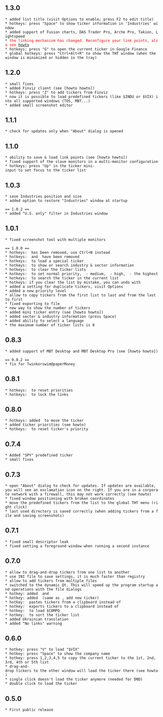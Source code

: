 == 1.3.0 ==
 * added list title (visit Options to enable; press F2 to edit title)
 * hotkeys: press "Space" to show ticker information in 'Industries' window
 * added support of Fusion charts, DAS Trader Pro, Arche Pro, Takion, Lightspeed
 * <font color=red>the linking mechanism has changed. Reconfigure your link points, also see [http://www.youtube.com/playlist?list=PL5FURm9nDau8oTXumieXJl3DNDRTUlBSm howto]</font>
 * hotkeys: press "G" to open the current ticker in Google Finance
 * global hotkeys: press "Ctrl+Alt+R" to show the THT window (when the window is minimized or hidden in the tray)

== 1.2.0 ==
 * small fixes
 * added Finviz client (see [howto howto])
 * hotkeys: press "Z" to add tickers from Finviz
 * now it is possible to load predefined tickers (like $INDU or $VIX) into all supported windows (TOS, MBT...)
 * added small screenshot editor

== 1.1.1 ==
 * check for updates only when "About" dialog is opened

== 1.1.0 ==
 * ability to save & load link points (see [howto howto])
 * fixed support of the slave monitors in a multi-monitor configuration
 * hotkeys: press "Up" in the ticker mini-input to set focus to the ticker list

== 1.0.3 ==
 * save Industries position and size
 * added option to restore "Industries" window at startup

 == 1.0.2 ==
 * added "U.S. only" filter in Industries window

== 1.0.1 ==
 * fixed screenshot tool with multiple monitors

 == 1.0.0 ==
 * hotkeys: {{{N}}} has been removed, use Ctrl+N instead
 * hotkeys: {{{X}}} and {{{H}}} have been removed
 * hotkeys: {{{L}}} to load a special ticker
 * hotkeys: {{{K}}} to show or search industry & sector information
 * hotkeys: {{{Alt+N}}} to clear the ticker lists
 * hotkeys: {{{Alt+1}}} to set normal priority, {{{Alt+2}}} - medium, {{{Alt+3}}} - high, {{{Alt+4}}} - the highest
 * hotkeys: {{{Ctrl+F}}} to search the ticker in the current list
 * hotkeys: if you clear the list by mistake, you can undo with {{{Ctrl+Z}}}
 * added a setting for duplicate tickers, visit Options
 * added a new priority level
 * allow to copy tickers from the first list to last and from the last to first
 * fixed exporting to file
 * new way to show the number of tickers
 * added mini ticker entry (see [howto howto])
 * added sector & industry information (press Space)
 * added ability to select a language
 * the maximum number of ticker lists is 8

== 0.8.3 ==
 * added support of MBT Desktop and MBT Desktop Pro (see [howto howto])

 == 0.8.2 ==
 * fix for Twinkorswim@paperMoney

== 0.8.1 ==
 * hotkeys: {{{Alt+U}}} to reset priorities
 * hotkeys: {{{Ctrl+L}}} to lock the links

== 0.8.0 ==
 * hotkeys: added {{{Ctrl+Up/Down/Home/End/PageUp/PageDown}}} to move the ticker
 * added ticker priorities (see howto)
 * hotkeys: {{{U}}} to reset ticker's priority

== 0.7.4 ==
 * Added "SPY" predefined ticker
 * small fixes

== 0.7.3 ==
 * open "About" dialog to check for updates. If updates are available, you will see an exclamation icon on the right. If you are in a corporate network with a firewall, this may not work correctly (see howto)
 * fixed window positioning with broken coordinates
 * move the predefined tickers from the list to the global THT menu (right click)
 * last used directory is saved correctly (when adding tickers from a file and saving screenshots)

== 0.7.1 ==
 * fixed small descriptor leak
 * fixed setting a foreground window when running a second instance

== 0.7.0 ==
 * allow to drag-and-drop tickers from one list to another
 * use INI file to save settings, it is much faster than registry
 * allow to add tickers from multiple files
 * switched to the dynamic Qt. This will speed up the program startup and operations with the file dialogs
 * hotkey: added {{{PageUp}}} and {{{PageDown}}}
 * hotkey: added {{{Insert}}} (same as {{{O}}}, add new ticker)
 * hotkey: {{{P}}} pastes tickers from a clipboard instead of {{{C}}}
 * hotkey: {{{C}}} exports tickers to a clipboard instead of {{{D}}}
 * hotkey: {{{Q}}} to load $COMPQ
 * hotkey: {{{R}}} to sort the ticker list
 * added Ukrainian translation
 * added "No links" warning

== 0.6.0 ==
 * hotkey: press "V" to load "$VIX"
 * hotkey: press "Space" to show the company name
 * hotkey: press 1,2,3,4,5 to copy the current ticker to the 1st, 2nd, 3rd, 4th or 5th list
 * drag-and-drop tickers to the other window will load the ticker there (see howto)
 * single click doesn't load the ticker anymore (needed for DND)
 * double click to load the ticker

== 0.5.0 ==
 * First public release